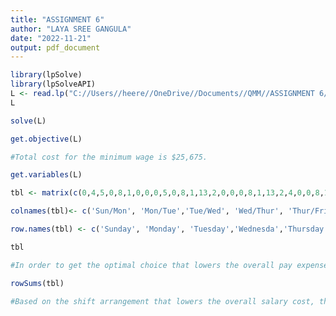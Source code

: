 ---
title: "ASSIGNMENT 6"
author: "LAYA SREE GANGULA"
date: "2022-11-21"
output: pdf_document
---

```{r}
library(lpSolve)
library(lpSolveAPI)
L <- read.lp("C://Users//heere//OneDrive//Documents//QMM//ASSIGNMENT 6//ap.lp")
L

solve(L)

get.objective(L)

#Total cost for the minimum wage is $25,675.

get.variables(L)

tbl <- matrix(c(0,4,5,0,8,1,0,0,0,5,0,8,1,13,2,0,0,0,8,1,13,2,4,0,0,8,1,13,2,4,5,0,0,1,13,2,3,4,0,0,0,13,2,4,5,0,8,0,0), ncol=7,byrow=TRUE)

colnames(tbl)<- c('Sun/Mon', 'Mon/Tue','Tue/Wed', 'Wed/Thur', 'Thur/Fri', 'Fri/Sat', 'Sat/Sun')

row.names(tbl) <- c('Sunday', 'Monday', 'Tuesday','Wednesda','Thursday','Friday','Saturday')

tbl

#In order to get the optimal choice that lowers the overall pay expense, I entered the lp model variables into the schedule.

rowSums(tbl)

#Based on the shift arrangement that lowers the overall salary cost, this figure shows the number of employees who are available each day.


```

